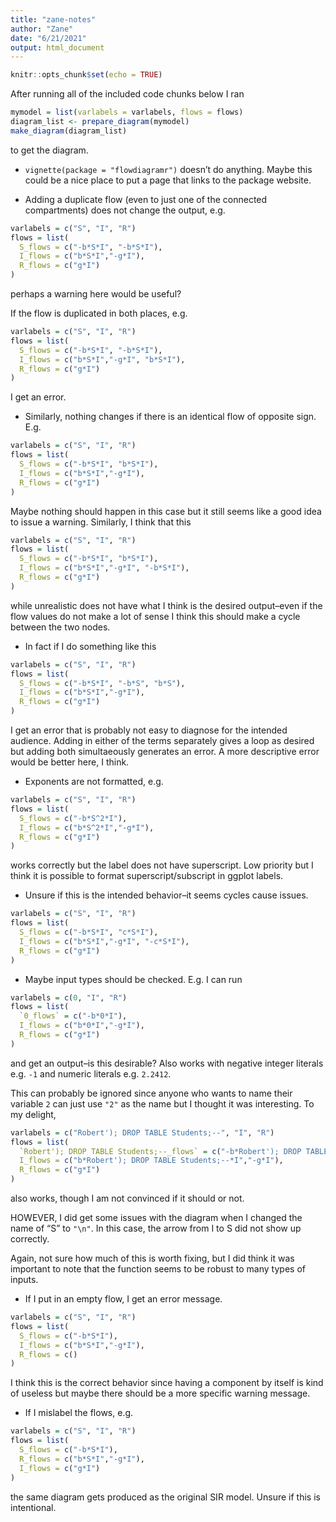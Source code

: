 ```yaml
---
title: "zane-notes"
author: "Zane"
date: "6/21/2021"
output: html_document
---
```


```r
knitr::opts_chunk$set(echo = TRUE)
```

After running all of the included code chunks below I ran
```r
mymodel = list(varlabels = varlabels, flows = flows)
diagram_list <- prepare_diagram(mymodel)
make_diagram(diagram_list)
```

to get the diagram.

* `vignette(package = "flowdiagramr")` doesn't do anything. Maybe this could be a nice place to put a page that links to the package website.

* Adding a duplicate flow (even to just one of the connected compartments) does not change the output, e.g.
```r
varlabels = c("S", "I", "R")
flows = list(
  S_flows = c("-b*S*I", "-b*S*I"),
  I_flows = c("b*S*I","-g*I"),
  R_flows = c("g*I")
)
```

perhaps a warning here would be useful? 

If the flow is duplicated in both places, e.g.

```r
varlabels = c("S", "I", "R")
flows = list(
  S_flows = c("-b*S*I", "-b*S*I"),
  I_flows = c("b*S*I","-g*I", "b*S*I"),
  R_flows = c("g*I")
)
```

I get an error.

* Similarly, nothing changes if there is an identical flow of opposite sign. E.g.
```r
varlabels = c("S", "I", "R")
flows = list(
  S_flows = c("-b*S*I", "b*S*I"),
  I_flows = c("b*S*I","-g*I"),
  R_flows = c("g*I")
)
```

Maybe nothing should happen in this case but it still seems like a good idea to issue a warning. Similarly, I think that this

```r
varlabels = c("S", "I", "R")
flows = list(
  S_flows = c("-b*S*I", "b*S*I"),
  I_flows = c("b*S*I","-g*I", "-b*S*I"),
  R_flows = c("g*I")
)
```

while unrealistic does not have what I think is the desired output--even if the flow values do not make a lot of sense I think this should make a cycle between the two nodes.


* In fact if I do something like this
```r
varlabels = c("S", "I", "R")
flows = list(
  S_flows = c("-b*S*I", "-b*S", "b*S"),
  I_flows = c("b*S*I","-g*I"),
  R_flows = c("g*I")
)
```

I get an error that is probably not easy to diagnose for the intended audience. Adding in either of the terms separately gives a loop as desired but adding both simultaeously generates an error. A more descriptive error would be better here, I think.

* Exponents are not formatted, e.g.
```r
varlabels = c("S", "I", "R")
flows = list(
  S_flows = c("-b*S^2*I"),
  I_flows = c("b*S^2*I","-g*I"),
  R_flows = c("g*I")
)
```

works correctly but the label does not have superscript. Low priority but I think it is possible to format superscript/subscript in ggplot labels.

* Unsure if this is the intended behavior--it seems cycles cause issues.

```r
varlabels = c("S", "I", "R")
flows = list(
  S_flows = c("-b*S*I", "c*S*I"),
  I_flows = c("b*S*I","-g*I", "-c*S*I"),
  R_flows = c("g*I")
)
```

* Maybe input types should be checked. E.g. I can run

```r
varlabels = c(0, "I", "R")
flows = list(
  `0_flows` = c("-b*0*I"),
  I_flows = c("b*0*I","-g*I"),
  R_flows = c("g*I")
)
```

and get an output--is this desirable? Also works with negative integer literals e.g. `-1` and numeric literals e.g. `2.2412`. 

This can probably be ignored since anyone who wants to name their variable `2` can just use `"2"` as the name but I thought it was interesting. To my delight,

```r
varlabels = c("Robert'); DROP TABLE Students;--", "I", "R")
flows = list(
  `Robert'); DROP TABLE Students;--_flows` = c("-b*Robert'); DROP TABLE Students;--*I"),
  I_flows = c("b*Robert'); DROP TABLE Students;--*I","-g*I"),
  R_flows = c("g*I")
)
```

also works, though I am not convinced if it should or not. 

HOWEVER, I did get some issues with the diagram when I changed the name of "S" to `"\n"`. In this case, the arrow from I to S did not show up correctly.

Again, not sure how much of this is worth fixing, but I did think it was important to note that the function seems to be robust to many types of inputs.

* If I put in an empty flow, I get an error message.

```r
varlabels = c("S", "I", "R")
flows = list(
  S_flows = c("-b*S*I"),
  I_flows = c("b*S*I","-g*I"),
  R_flows = c()
)
```

I think this is the correct behavior since having a component by itself is kind of useless but maybe there should be a more specific warning message.

* If I mislabel the flows, e.g.

```r
varlabels = c("S", "I", "R")
flows = list(
  S_flows = c("-b*S*I"),
  R_flows = c("b*S*I","-g*I"),
  I_flows = c("g*I")
)
```

the same diagram gets produced as the original SIR model. Unsure if this is intentional.
